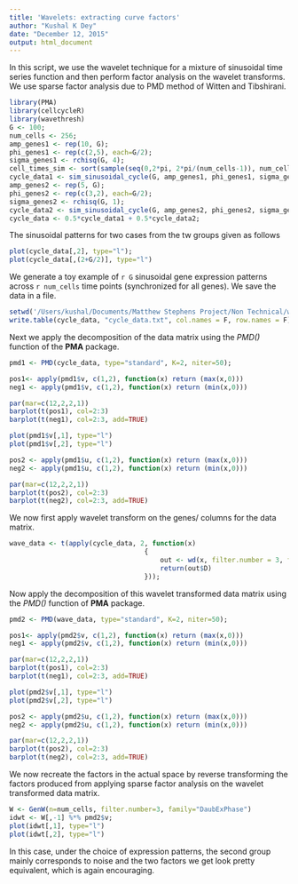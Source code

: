 ```yaml
---
title: 'Wavelets: extracting curve factors'
author: "Kushal K Dey"
date: "December 12, 2015"
output: html_document
---
```


In this script, we use the wavelet technique for a mixture of sinusoidal time series function and then perform factor analysis on the wavelet transforms. We use sparse factor analysis due to PMD method of Witten and Tibshirani. 


```r
library(PMA)
library(cellcycleR)
library(wavethresh)
G <- 100;
num_cells <- 256;
amp_genes1 <- rep(10, G);
phi_genes1 <- rep(c(2,5), each=G/2);
sigma_genes1 <- rchisq(G, 4);
cell_times_sim <- sort(sample(seq(0,2*pi, 2*pi/(num_cells-1)), num_cells, replace=FALSE));
cycle_data1 <- sim_sinusoidal_cycle(G, amp_genes1, phi_genes1, sigma_genes1, cell_times_sim);
amp_genes2 <- rep(5, G);
phi_genes2 <- rep(c(3,2), each=G/2);
sigma_genes2 <- rchisq(G, 1);
cycle_data2 <- sim_sinusoidal_cycle(G, amp_genes2, phi_genes2, sigma_genes2, cell_times_sim);
cycle_data <- 0.5*cycle_data1 + 0.5*cycle_data2;

```

The sinusoidal patterns for two cases from the tw groups given as follows 
```r
plot(cycle_data[,2], type="l");
plot(cycle_data[,(2+G/2)], type="l")
```


We generate a toy example of `r G` sinusoidal gene expression patterns across `r num_cells` time points (synchronized for all genes). We save the data in a file.

```r
setwd('/Users/kushal/Documents/Matthew Stephens Project/Non Technical/wavelets/')
write.table(cycle_data, "cycle_data.txt", col.names = F, row.names = F);
```

Next we apply the decomposition of the data matrix using the *PMD()* function of the **PMA** package. 

```r
pmd1 <- PMD(cycle_data, type="standard", K=2, niter=50);

pos1<- apply(pmd1$v, c(1,2), function(x) return (max(x,0)))
neg1 <- apply(pmd1$v, c(1,2), function(x) return (min(x,0)))

par(mar=c(12,2,2,1))
barplot(t(pos1), col=2:3)
barplot(t(neg1), col=2:3, add=TRUE)

plot(pmd1$v[,1], type="l")
plot(pmd1$v[,2], type="l")

pos2 <- apply(pmd1$u, c(1,2), function(x) return (max(x,0)))
neg2 <- apply(pmd1$u, c(1,2), function(x) return (min(x,0)))

par(mar=c(12,2,2,1))
barplot(t(pos2), col=2:3)
barplot(t(neg2), col=2:3, add=TRUE)

```



We now first apply wavelet transform on the genes/ columns for the data matrix.

```r

wave_data <- t(apply(cycle_data, 2, function(x)
                                  {
                                      out <- wd(x, filter.number = 3, family = "DaubExPhase")
                                      return(out$D)
                                  }));
```


Now apply the decomposition of this wavelet transformed data matrix using the *PMD()* function of **PMA** package.

```r
pmd2 <- PMD(wave_data, type="standard", K=2, niter=50);

pos1<- apply(pmd2$v, c(1,2), function(x) return (max(x,0)))
neg1 <- apply(pmd2$v, c(1,2), function(x) return (min(x,0)))

par(mar=c(12,2,2,1))
barplot(t(pos1), col=2:3)
barplot(t(neg1), col=2:3, add=TRUE)

plot(pmd2$v[,1], type="l")
plot(pmd2$v[,2], type="l")

pos2 <- apply(pmd2$u, c(1,2), function(x) return (max(x,0)))
neg2 <- apply(pmd2$u, c(1,2), function(x) return (min(x,0)))

par(mar=c(12,2,2,1))
barplot(t(pos2), col=2:3)
barplot(t(neg2), col=2:3, add=TRUE)


```

We now recreate the factors in the actual space by reverse transforming the factors produced from applying sparse factor analysis on the wavelet transformed data matrix.

```r
W <- GenW(n=num_cells, filter.number=3, family="DaubExPhase")
idwt <- W[,-1] %*% pmd2$v;
plot(idwt[,1], type="l")
plot(idwt[,2], type="l")

```

In this case, under the choice of expression patterns, the second group mainly corresponds to noise and the two factors we get look pretty equivalent, which is again encouraging.

